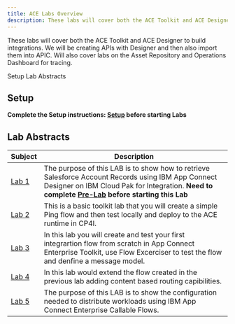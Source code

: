 ```yaml
---
title: ACE Labs Overview
description: These labs will cover both the ACE Toolkit and ACE Designer to build integrations. 
---
```


<PageDescription>

These labs will cover both the ACE Toolkit and ACE Designer to build integrations. We will be creating APIs with Designer and then also import them into APIC.   Will also cover labs on the Asset Repository and Operations Dashboard for tracing. 

</PageDescription>

<AnchorLinks>
  <AnchorLink>Setup</AnchorLink>
  <AnchorLink>Lab Abstracts</AnchorLink>
</AnchorLinks>

## Setup

**Complete the Setup instructions:  [Setup](Updated-Pre-Lab) before starting Labs** 

## Lab Abstracts

|  Subject                            | Description                                            |                                                               
|-------------------------|-----------------------------------------|
| [Lab 1](Lab_1)       | The purpose of this LAB is to show how to retrieve Salesforce Account Records using IBM App Connect Designer on IBM Cloud Pak for Integration. **Need to complete [Pre-Lab](/acelabs/Updated-Pre-Lab/) before starting this Lab** 
| [Lab 2](Lab_2)       | This is a basic toolkit lab that you will create a simple Ping flow and then test locally and deploy to the ACE runtime in CP4I.
| [Lab 3](Lab_3)       | In this lab you will create and test your first integrartion flow from scratch in App Connect Enterprise Toolkit, use Flow Excerciser to test the flow and denfine a message model.
| [Lab 4](Lab_4)       | In this lab would extend the flow created in the previous lab adding content based routing capibilities.
| [Lab 5](Lab_5)       | The purpose of this LAB is to show the configuration needed to distribute workloads using IBM App Connect Enterprise Callable Flows.


